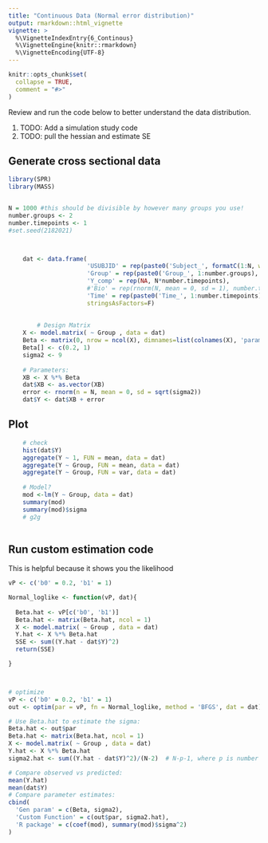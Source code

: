```yaml
---
title: "Continuous Data (Normal error distribution)"
output: rmarkdown::html_vignette
vignette: >
  %\VignetteIndexEntry{6_Continous}
  %\VignetteEngine{knitr::rmarkdown}
  %\VignetteEncoding{UTF-8}
---
```


```r
knitr::opts_chunk$set(
  collapse = TRUE,
  comment = "#>"
)
```


Review and run the code below to better understand the data distribution. 


1. TODO: Add a simulation study code
2. TODO: pull the hessian and estimate SE



## Generate cross sectional data

```r
library(SPR)
library(MASS)


N = 1000 #this should be divisible by however many groups you use!
number.groups <- 2
number.timepoints <- 1
#set.seed(2182021)



    dat <- data.frame(
                      'USUBJID' = rep(paste0('Subject_', formatC(1:N, width = 4, flag = '0')), length.out= N*number.timepoints),
                      'Group' = rep(paste0('Group_', 1:number.groups), length.out = N*number.timepoints),
                      'Y_comp' = rep(NA, N*number.timepoints), 
                      #'Bio' = rep(rnorm(N, mean = 0, sd = 1), number.timepoints),
                      'Time' = rep(paste0('Time_', 1:number.timepoints), each = N),
                      stringsAsFactors=F)
    
        
        # Design Matrix
    X <- model.matrix( ~ Group , data = dat) 
    Beta <- matrix(0, nrow = ncol(X), dimnames=list(colnames(X), 'param'))
    Beta[] <- c(0.2, 1)
    sigma2 <- 9 
    
    # Parameters:
    XB <- X %*% Beta
    dat$XB <- as.vector(XB)
    error <- rnorm(n = N, mean = 0, sd = sqrt(sigma2))
    dat$Y <- dat$XB + error
```

## Plot 

```r

    # check
    hist(dat$Y)
    aggregate(Y ~ 1, FUN = mean, data = dat)
    aggregate(Y ~ Group, FUN = mean, data = dat)
    aggregate(Y ~ Group, FUN = var, data = dat)
    
    # Model?
    mod <-lm(Y ~ Group, data = dat)
    summary(mod)
    summary(mod)$sigma
    # g2g
  
```

## Run custom estimation code 
This is helpful because it shows you the likelihood


```r

vP <- c('b0' = 0.2, 'b1' = 1)

Normal_loglike <- function(vP, dat){
  
  Beta.hat <- vP[c('b0', 'b1')]
  Beta.hat <- matrix(Beta.hat, ncol = 1)
  X <- model.matrix( ~ Group , data = dat) 
  Y.hat <- X %*% Beta.hat 
  SSE <- sum((Y.hat - dat$Y)^2)
  return(SSE)

}



# optimize
vP <- c('b0' = 0.2, 'b1' = 1)
out <- optim(par = vP, fn = Normal_loglike, method = 'BFGS', dat = dat)

# Use Beta.hat to estimate the sigma:
Beta.hat <- out$par
Beta.hat <- matrix(Beta.hat, ncol = 1)
X <- model.matrix( ~ Group , data = dat) 
Y.hat <- X %*% Beta.hat 
sigma2.hat <- sum((Y.hat - dat$Y)^2)/(N-2)  # N-p-1, where p is number of predictors

# Compare observed vs predicted:
mean(Y.hat)
mean(dat$Y)
# Compare parameter estimates:
cbind(
  'Gen param' = c(Beta, sigma2), 
  'Custom Function' = c(out$par, sigma2.hat), 
  'R package' = c(coef(mod), summary(mod)$sigma^2)
)



```

